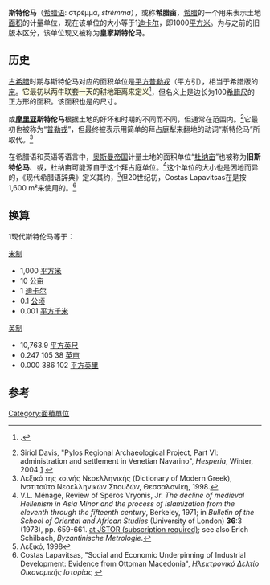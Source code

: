 '''斯特伦马'''（[[希腊语|希腊语]]<span>: </span><span lang="grc">στρέμμα</span>, ''strémma''），或称'''希腊亩'''，[[希腊|希腊]]的一个用来表示土地[[面积|面积]]的计量单位，现在该单位的大小等于1[[公顷|迪卡尔]]，即1000[[平方米|平方米]]。为与之前的旧版本区分，该单位现又被称为'''皇家斯特伦马'''。

== 历史 ==
[[古希腊|古希腊]]时期与斯特伦马对应的面积单位是[[希腊引|平方普勒戎]]（平方引），相当于希腊版的[[亩|亩]]。<span style="background-color: rgb(254, 252, 224);">它最初以两牛联套一天的耕地距离来定义</span><ref>{{Citation|last = Pryce|first = Frederick Norman|author2-last = Lang|author2-first = Mabel L.|author3-last = Vickers|author3-first = Michael|display-authors = 1|editor-last = Spawforth|editor-first = Antony|editor2-last = Hornblower|editor2-first = Simon|editor3-last = Eidinow|editor3-first = Esther|display-editors = 0|contribution = measures|contribution-url = https://books.google.co.uk/books?id=bVWcAQAAQBAJ&pg=PA917|title = The Oxford Classical Dictionary, ''4th ed.''|p = 917|location = Oxford|publisher = Oxford University Press|date = 2012|isbn = 978-0-19-954556-8|ref = {{harvid|Pryce|2012}}|accessdate = 2015-07-13|archive-date = 2015-07-14|archive-url = https://web.archive.org/web/20150714153948/https://books.google.co.uk/books?id=bVWcAQAAQBAJ&pg=PA917|dead-url = no}}.</ref>，但名义上是边长为100[[希腊尺|希腊尺]]的正方形的面积。该面积也是{{le|希腊式摔跤|Greek wrestling|古希腊摔跤场}}的尺寸。

'''{{le|拜占庭计量体系|Byzantine units|拜占庭斯特伦马}}'''或'''[[摩里亚|摩里亚]]斯特伦马'''根据土地的好坏和时期的不同而不同，但通常在{{Convert|900|-|1900|m2|sp = us|abbr = on}}范围内。<ref>Siriol Davis, "Pylos Regional Archaeological Project, Part VI: administration and settlement in Venetian Navarino", ''Hesperia'', Winter, 2004 [http://www.findarticles.com/p/articles/mi_m0SDG/is_1_73/ai_n13493303/pg_17] {{Wayback|url=http://www.findarticles.com/p/articles/mi_m0SDG/is_1_73/ai_n13493303/pg_17 |date=20150924044005 }}</ref>它最初也被称为“[[希腊引|普勒戎]]”，但最终被表示用简单的拜占庭犁来翻地的动词“斯特伦马”所取代。<ref>Λεξικό της κοινής Νεοελληνικής (Dictionary of Modern Greek), Ινστιτούτο Νεοελληνικών Σπουδών, Θεσσαλονίκη, 1998. </ref>

在希腊语和英语等语言中，[[奥斯曼帝国|奥斯曼帝国]]计量土地的面积单位“[[杜纳亩|杜纳亩]]”也被称为'''旧斯特伦马'''、'''{{le|土耳其计量体系|Turkish units of measurement|土耳其斯特伦马}}'''或'''{{le|奥斯曼计量体系|Ottoman units of measurement|奥斯曼斯特伦马}}'''，杜纳亩可能源自于这个拜占庭单位。<ref>V.L. Ménage, Review of Speros Vryonis, Jr. ''The decline of medieval Hellenism in Asia Minor and the process of islamization from the eleventh through the fifteenth century'', Berkeley, 1971; in ''Bulletin of the School of Oriental and African Studies'' (University of London) '''36''':3 (1973), pp. 659-661. [http://links.jstor.org/sici?sici=0041-977X%281973%2936%3A3%3C659%3ATDOMHI%3E2.0.CO%3B2-K at JSTOR (subscription required)]; see also Erich Schilbach, ''Byzantinische Metrologie''.</ref>这个单位的大小也是因地而异的，《现代希腊语辞典》定义其约{{convert|1,270|m2|sp=us|abbr=on}}，<ref>Λεξικό, 1998</ref>但20世纪初，Costas Lapavitsas在{{le|纳乌萨|Naousa, Imathia}}是按1,600 m²来使用的。<ref>Costas Lapavitsas, "Social and Economic Underpinning of Industrial Development: Evidence from Ottoman Macedonia", ''Ηλεκτρονικό Δελτίο Οικονομικής Ιστορίας'' {{cite web|url=http://www.hdoisto.gr/Keimena/Lapavitsas4112005.pdf |title=存档副本 |accessdate=2012-08-26 |deadurl=yes |archiveurl=https://web.archive.org/web/20070928095353/http://www.hdoisto.gr/Keimena/Lapavitsas4112005.pdf |archivedate=2007-09-28 }}</ref>

== 换算 ==
1现代斯特伦马等于：

;[[米制|米制]]
* 1,000 [[平方米|平方米]]
* 10 [[公亩|公亩]]
* 1 [[公顷|迪卡尔]]
* 0.1 [[公顷|公顷]]
* 0.001 [[平方千米|平方千米]]

;[[英制单位|英制]]
* 10,763.9 [[平方英尺|平方英尺]]
* 0.247 105 38 [[英亩|英亩]]
* 0.000 386 102 [[平方英里|平方英里]]

== 参考 ==
{{Reflist}}

[[Category:面積單位|Category:面積單位]]